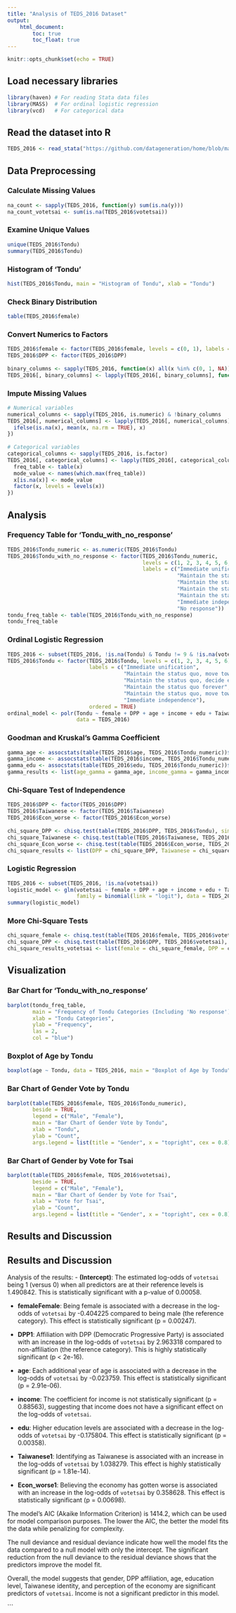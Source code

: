 ```yaml
---
title: "Analysis of TEDS_2016 Dataset"
output:
    html_document:
        toc: true
        toc_float: true
---
```



```r
knitr::opts_chunk$set(echo = TRUE)  
```  

## Load necessary libraries

```r
library(haven) # For reading Stata data files  
library(MASS)  # For ordinal logistic regression  
library(vcd)   # For categorical data  
```  

## Read the dataset into R

```r
TEDS_2016 <- read_stata("https://github.com/datageneration/home/blob/master/DataProgramming/data/TEDS_2016.dta?raw=true")  
```  

## Data Preprocessing

### Calculate Missing Values

```r
na_count <- sapply(TEDS_2016, function(y) sum(is.na(y)))  
na_count_votetsai <- sum(is.na(TEDS_2016$votetsai))  
```  

### Examine Unique Values

```r
unique(TEDS_2016$Tondu)  
summary(TEDS_2016$Tondu)  
```  

### Histogram of 'Tondu'

```r
hist(TEDS_2016$Tondu, main = "Histogram of Tondu", xlab = "Tondu")  
```  

### Check Binary Distribution

```r
table(TEDS_2016$female)  
```  

### Convert Numerics to Factors

```r
TEDS_2016$female <- factor(TEDS_2016$female, levels = c(0, 1), labels = c("Male", "Female"))  
TEDS_2016$DPP <- factor(TEDS_2016$DPP)  
   
binary_columns <- sapply(TEDS_2016, function(x) all(x %in% c(0, 1, NA)))  
TEDS_2016[, binary_columns] <- lapply(TEDS_2016[, binary_columns], function(x) factor(x, levels = c(0, 1)))  
```  

### Impute Missing Values

```r
# Numerical variables  
numerical_columns <- sapply(TEDS_2016, is.numeric) & !binary_columns  
TEDS_2016[, numerical_columns] <- lapply(TEDS_2016[, numerical_columns], function(x) {  
  ifelse(is.na(x), mean(x, na.rm = TRUE), x)  
})  
   
# Categorical variables  
categorical_columns <- sapply(TEDS_2016, is.factor)  
TEDS_2016[, categorical_columns] <- lapply(TEDS_2016[, categorical_columns], function(x) {  
  freq_table <- table(x)  
  mode_value <- names(which.max(freq_table))  
  x[is.na(x)] <- mode_value  
  factor(x, levels = levels(x))  
})  
```  

## Analysis

### Frequency Table for 'Tondu_with_no_response'

```r
TEDS_2016$Tondu_numeric <- as.numeric(TEDS_2016$Tondu)
TEDS_2016$Tondu_with_no_response <- factor(TEDS_2016$Tondu_numeric,  
                                           levels = c(1, 2, 3, 4, 5, 6, 9),  
                                           labels = c("Immediate unification",  
                                                      "Maintain the status quo, move toward unification",  
                                                      "Maintain the status quo, decide either unification or independence",  
                                                      "Maintain the status quo forever",  
                                                      "Maintain the status quo, move toward independence",  
                                                      "Immediate independence",  
                                                      "No response"))  
tondu_freq_table <- table(TEDS_2016$Tondu_with_no_response)  
tondu_freq_table  
```  

### Ordinal Logistic Regression

```r
TEDS_2016 <- subset(TEDS_2016, !is.na(Tondu) & Tondu != 9 & !is.na(votetsai))  
TEDS_2016$Tondu <- factor(TEDS_2016$Tondu, levels = c(1, 2, 3, 4, 5, 6),  
                          labels = c("Immediate unification",  
                                     "Maintain the status quo, move toward unification",  
                                     "Maintain the status quo, decide either unification or independence",  
                                     "Maintain the status quo forever",  
                                     "Maintain the status quo, move toward independence",  
                                     "Immediate independence"),  
                          ordered = TRUE)  
ordinal_model <- polr(Tondu ~ female + DPP + age + income + edu + Taiwanese + Econ_worse,  
                      data = TEDS_2016)  
```  

### Goodman and Kruskal's Gamma Coefficient

```r
gamma_age <- assocstats(table(TEDS_2016$age, TEDS_2016$Tondu_numeric))$gamma  
gamma_income <- assocstats(table(TEDS_2016$income, TEDS_2016$Tondu_numeric))$gamma  
gamma_edu <- assocstats(table(TEDS_2016$edu, TEDS_2016$Tondu_numeric))$gamma  
gamma_results <- list(age_gamma = gamma_age, income_gamma = gamma_income, edu_gamma = gamma_edu)  
```  

### Chi-Square Test of Independence

```r
TEDS_2016$DPP <- factor(TEDS_2016$DPP)  
TEDS_2016$Taiwanese <- factor(TEDS_2016$Taiwanese)  
TEDS_2016$Econ_worse <- factor(TEDS_2016$Econ_worse)  
   
chi_square_DPP <- chisq.test(table(TEDS_2016$DPP, TEDS_2016$Tondu), simulate.p.value = TRUE)  
chi_square_Taiwanese <- chisq.test(table(TEDS_2016$Taiwanese, TEDS_2016$Tondu), simulate.p.value = TRUE)  
chi_square_Econ_worse <- chisq.test(table(TEDS_2016$Econ_worse, TEDS_2016$Tondu), simulate.p.value = TRUE)  
chi_square_results <- list(DPP = chi_square_DPP, Taiwanese = chi_square_Taiwanese, Econ_worse = chi_square_Econ_worse)  
```  

### Logistic Regression

```r
TEDS_2016 <- subset(TEDS_2016, !is.na(votetsai))  
logistic_model <- glm(votetsai ~ female + DPP + age + income + edu + Taiwanese + Econ_worse,  
                      family = binomial(link = "logit"), data = TEDS_2016)  
summary(logistic_model)  
```  

### More Chi-Square Tests

```r
chi_square_female <- chisq.test(table(TEDS_2016$female, TEDS_2016$votetsai), simulate.p.value = TRUE)  
chi_square_DPP <- chisq.test(table(TEDS_2016$DPP, TEDS_2016$votetsai), simulate.p.value = TRUE)  
chi_square_results_votetsai <- list(female = chi_square_female, DPP = chi_square_DPP)  
```  

## Visualization

### Bar Chart for 'Tondu_with_no_response'

```r
barplot(tondu_freq_table,  
        main = "Frequency of Tondu Categories (Including 'No response')",  
        xlab = "Tondu Categories",  
        ylab = "Frequency",  
        las = 2,  
        col = "blue")  
```  

### Boxplot of Age by Tondu

```r
boxplot(age ~ Tondu, data = TEDS_2016, main = "Boxplot of Age by Tondu", xlab = "Tondu", ylab = "Age")  
```  

### Bar Chart of Gender Vote by Tondu

```r
barplot(table(TEDS_2016$female, TEDS_2016$Tondu_numeric),  
        beside = TRUE,  
        legend = c("Male", "Female"),  
        main = "Bar Chart of Gender Vote by Tondu",  
        xlab = "Tondu",  
        ylab = "Count",  
        args.legend = list(title = "Gender", x = "topright", cex = 0.8))  
```  

### Bar Chart of Gender by Vote for Tsai

```r
barplot(table(TEDS_2016$female, TEDS_2016$votetsai),  
        beside = TRUE,  
        legend = c("Male", "Female"),  
        main = "Bar Chart of Gender by Vote for Tsai",  
        xlab = "Vote for Tsai",  
        ylab = "Count",  
        args.legend = list(title = "Gender", x = "topright", cex = 0.8))  
```  

## Results and Discussion

## Results and Discussion

Analysis of the results:
- **(Intercept)**: The estimated log-odds of `votetsai` being 1 (versus 0) when all predictors are at their reference levels is 1.490842. This is statistically significant with a p-value of 0.00058.

- **femaleFemale**: Being female is associated with a decrease in the log-odds of `votetsai` by -0.404225 compared to being male (the reference category). This effect is statistically significant (p = 0.00247).

- **DPP1**: Affiliation with DPP (Democratic Progressive Party) is associated with an increase in the log-odds of `votetsai` by 2.963318 compared to non-affiliation (the reference category). This is highly statistically significant (p < 2e-16).

- **age**: Each additional year of age is associated with a decrease in the log-odds of `votetsai` by -0.023759. This effect is statistically significant (p = 2.91e-06).

- **income**: The coefficient for income is not statistically significant (p = 0.88563), suggesting that income does not have a significant effect on the log-odds of `votetsai`.

- **edu**: Higher education levels are associated with a decrease in the log-odds of `votetsai` by -0.175804. This effect is statistically significant (p = 0.00358).

- **Taiwanese1**: Identifying as Taiwanese is associated with an increase in the log-odds of `votetsai` by 1.038279. This effect is highly statistically significant (p = 1.81e-14).

- **Econ_worse1**: Believing the economy has gotten worse is associated with an increase in the log-odds of `votetsai` by 0.358628. This effect is statistically significant (p = 0.00698).

The model's AIC (Akaike Information Criterion) is 1414.2, which can be used for model comparison purposes. The lower the AIC, the better the model fits the data while penalizing for complexity.

The null deviance and residual deviance indicate how well the model fits the data compared to a null model with only the intercept. The significant reduction from the null deviance to the residual deviance shows that the predictors improve the model fit.

Overall, the model suggests that gender, DPP affiliation, age, education level, Taiwanese identity, and perception of the economy are significant predictors of `votetsai`. Income is not a significant predictor in this model.

```  
